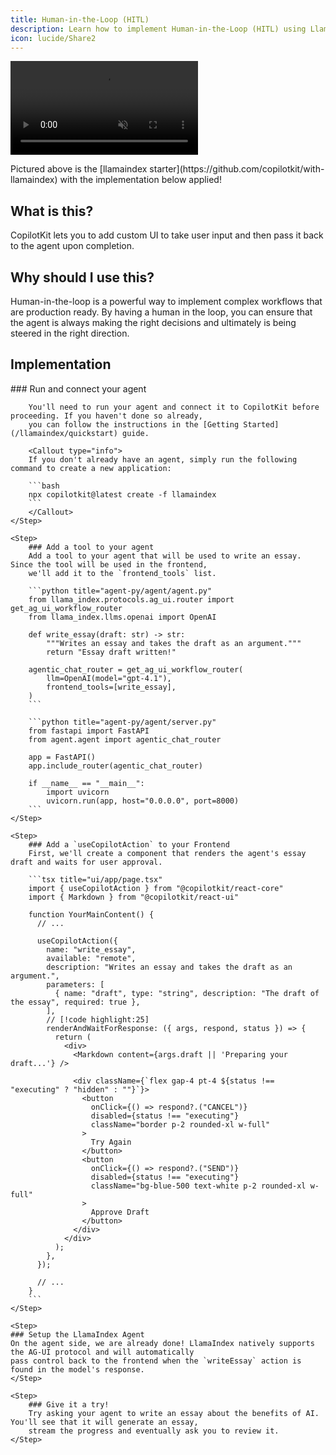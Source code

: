```yaml
---
title: Human-in-the-Loop (HITL)
description: Learn how to implement Human-in-the-Loop (HITL) using LlamaIndex Agents.
icon: lucide/Share2
---
```


<video
  src="https://cdn.copilotkit.ai/docs/copilotkit/images/coagents/node-hitl.mp4"
  className="rounded-lg shadow-xl"
  loop
  playsInline
  controls
  autoPlay
  muted
/>

<Callout type="info">
  Pictured above is the [llamaindex starter](https://github.com/copilotkit/with-llamaindex) with the implementation below applied!
</Callout>

## What is this?


CopilotKit lets you to add custom UI to take user input and then pass it back to the agent upon completion.

## Why should I use this?

Human-in-the-loop is a powerful way to implement complex workflows that are production ready. By having a human in the loop,
you can ensure that the agent is always making the right decisions and ultimately is being steered in the right direction.

## Implementation

<Steps>
    <Step>
        ### Run and connect your agent

        You'll need to run your agent and connect it to CopilotKit before proceeding. If you haven't done so already,
        you can follow the instructions in the [Getting Started](/llamaindex/quickstart) guide.

        <Callout type="info">
        If you don't already have an agent, simply run the following command to create a new application:

        ```bash
        npx copilotkit@latest create -f llamaindex
        ```
        </Callout>
    </Step>

    <Step>
        ### Add a tool to your agent
        Add a tool to your agent that will be used to write an essay. Since the tool will be used in the frontend,
        we'll add it to the `frontend_tools` list.

        ```python title="agent-py/agent/agent.py"
        from llama_index.protocols.ag_ui.router import get_ag_ui_workflow_router
        from llama_index.llms.openai import OpenAI

        def write_essay(draft: str) -> str:
            """Writes an essay and takes the draft as an argument."""
            return "Essay draft written!"

        agentic_chat_router = get_ag_ui_workflow_router(
            llm=OpenAI(model="gpt-4.1"),
            frontend_tools=[write_essay],
        )
        ```

        ```python title="agent-py/agent/server.py"
        from fastapi import FastAPI
        from agent.agent import agentic_chat_router

        app = FastAPI()
        app.include_router(agentic_chat_router)

        if __name__ == "__main__":
            import uvicorn
            uvicorn.run(app, host="0.0.0.0", port=8000)
        ```
    </Step>

    <Step>
        ### Add a `useCopilotAction` to your Frontend
        First, we'll create a component that renders the agent's essay draft and waits for user approval.

        ```tsx title="ui/app/page.tsx"
        import { useCopilotAction } from "@copilotkit/react-core"
        import { Markdown } from "@copilotkit/react-ui"

        function YourMainContent() {
          // ...

          useCopilotAction({
            name: "write_essay",
            available: "remote",
            description: "Writes an essay and takes the draft as an argument.",
            parameters: [
              { name: "draft", type: "string", description: "The draft of the essay", required: true },
            ],
            // [!code highlight:25]
            renderAndWaitForResponse: ({ args, respond, status }) => {
              return (
                <div>
                  <Markdown content={args.draft || 'Preparing your draft...'} />

                  <div className={`flex gap-4 pt-4 ${status !== "executing" ? "hidden" : ""}`}>
                    <button
                      onClick={() => respond?.("CANCEL")}
                      disabled={status !== "executing"}
                      className="border p-2 rounded-xl w-full"
                    >
                      Try Again
                    </button>
                    <button
                      onClick={() => respond?.("SEND")}
                      disabled={status !== "executing"}
                      className="bg-blue-500 text-white p-2 rounded-xl w-full"
                    >
                      Approve Draft
                    </button>
                  </div>
                </div>
              );
            },
          });

          // ...
        }
        ```
    </Step>

    <Step>
    ### Setup the LlamaIndex Agent
    On the agent side, we are already done! LlamaIndex natively supports the AG-UI protocol and will automatically
    pass control back to the frontend when the `writeEssay` action is found in the model's response.
    </Step>

    <Step>
        ### Give it a try!
        Try asking your agent to write an essay about the benefits of AI. You'll see that it will generate an essay,
        stream the progress and eventually ask you to review it.
    </Step>

</Steps>